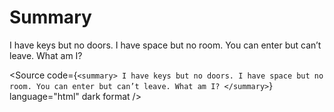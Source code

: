 
<Meta title="Atoms/Interactive/Summary" />

# Summary

<Unstyled>
  <summary>
    I have keys but no doors. I have space but no room. You can enter but can’t leave.
    What am I?
  </summary>
</Unstyled>

<Source
  code={`
    <summary>
      I have keys but no doors. I have space but no room. You can enter but can’t leave.
      What am I?
    </summary>
  `}
  language="html"
  dark
  format
/>